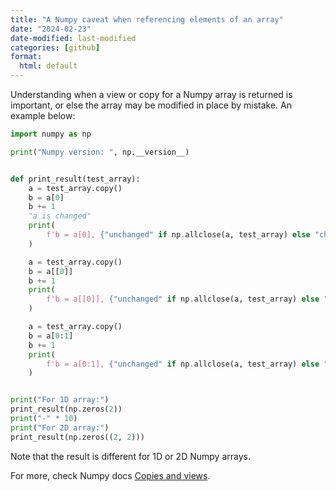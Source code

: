 ```yaml
---
title: "A Numpy caveat when referencing elements of an array"
date: "2024-02-23"
date-modified: last-modified
categories: [github]
format:
  html: default
---
```


Understanding when a view or copy for a Numpy array is returned is important, or else the array may be modified in place by mistake. An example below:
```python
import numpy as np

print("Numpy version: ", np.__version__)


def print_result(test_array):
    a = test_array.copy()
    b = a[0]
    b += 1
    "a is changed"
    print(
        f'b = a[0], {"unchanged" if np.allclose(a, test_array) else "changed"}',
    )

    a = test_array.copy()
    b = a[[0]]
    b += 1
    print(
        f'b = a[[0]], {"unchanged" if np.allclose(a, test_array) else "changed"}',
    )

    a = test_array.copy()
    b = a[0:1]
    b += 1
    print(
        f'b = a[0:1], {"unchanged" if np.allclose(a, test_array) else "changed"}',
    )


print("For 1D array:")
print_result(np.zeros(2))
print("-" * 10)
print("For 2D array:")
print_result(np.zeros((2, 2)))
```

Note that the result is different for 1D or 2D Numpy arrays.

For more, check Numpy docs [Copies and views](https://numpy.org/doc/stable/user/basics.copies.html).
